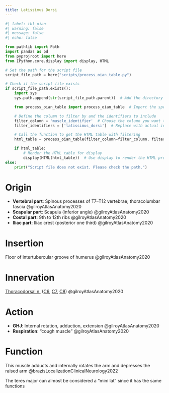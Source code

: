 ```yaml
---
title: Latissimus Dorsi
---
```


```python
#| label: tbl-oian
#| warning: false
#| message: false
#| echo: false

from pathlib import Path
import pandas as pd
from pyprojroot import here
from IPython.core.display import display, HTML

# Set the path for the script file
script_file_path = here("scripts/process_oian_table.py")

# Check if the script file exists
if script_file_path.exists():
    import sys
    sys.path.append(str(script_file_path.parent))  # Add the directory of the script to the system path

    from process_oian_table import process_oian_table  # Import the specific function

    # Define the column to filter by and the identifiers to include
    filter_column = 'muscle_identifier'  # Choose the column you want to filter by
    filter_identifiers = ['latissimus_dorsi']  # Replace with actual identifiers you want to include

    # Call the function to get the HTML table with filtering
    html_table = process_oian_table(filter_column=filter_column, filter_identifiers=filter_identifiers)

    if html_table:
        # Render the HTML table for display
        display(HTML(html_table))  # Use display to render the HTML properly
else:
    print("Script file does not exist. Please check the path.")

```

# Origin {#origin}

- **Vertebral part**: Spinous processes of T7–T12 vertebrae; thoracolumbar fascia @gilroyAtlasAnatomy2020
- **Scapular part**: Scapula (inferior angle) @gilroyAtlasAnatomy2020
- **Costal part**: 9th to 12th ribs @gilroyAtlasAnatomy2020
- **Iliac part**: Iliac crest (posterior one third) @gilroyAtlasAnatomy2020

# Insertion {#insertion}

Floor of intertubercular groove of humerus @gilroyAtlasAnatomy2020

# Innervation {#innervation}
[Thoracodorsal n.]({{< var ref-thoracodorsal-nerve.path >}}) ([C6]({{< var ref-nerve-root.c6 >}}), [C7]({{< var ref-nerve-root.c7 >}}), [C8]({{< var ref-nerve-root.c8 >}})) @gilroyAtlasAnatomy2020



# Action {#action}

- **GHJ**: Internal rotation, adduction, extension @gilroyAtlasAnatomy2020
- **Respiration**: “cough muscle” @gilroyAtlasAnatomy2020



# Function

This muscle  adducts and internally rotates the arm and depresses the raised arm @brazisLocalizationClinicalNeurology2022

:::{.callout-note title="Mini lat muscle"}
The teres major can almost be considered a "mini lat" since it has the same functions
:::